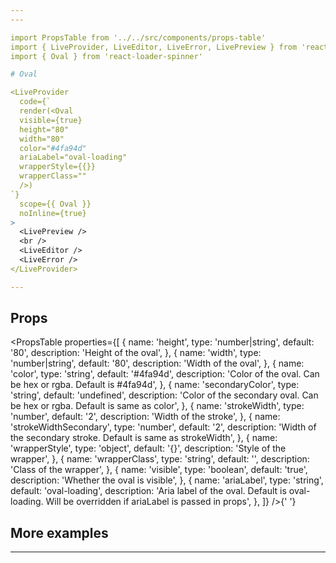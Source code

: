 ```yaml
---
---

import PropsTable from '../../src/components/props-table'
import { LiveProvider, LiveEditor, LiveError, LivePreview } from 'react-live'
import { Oval } from 'react-loader-spinner'

# Oval

<LiveProvider
  code={`
  render(<Oval
  visible={true}
  height="80"
  width="80"
  color="#4fa94d"
  ariaLabel="oval-loading"
  wrapperStyle={{}}
  wrapperClass=""
  />)
`}
  scope={{ Oval }}
  noInline={true}
>
  <LivePreview />
  <br />
  <LiveEditor />
  <LiveError />
</LiveProvider>

---
```


## Props

<PropsTable
  properties={[
    {
      name: 'height',
      type: 'number|string',
      default: '80',
      description: 'Height of the oval',
    },
    {
      name: 'width',
      type: 'number|string',
      default: '80',
      description: 'Width of the oval',
    },
    {
      name: 'color',
      type: 'string',
      default: '#4fa94d',
      description: 'Color of the oval. Can be hex or rgba. Default is #4fa94d',
    },
    {
      name: 'secondaryColor',
      type: 'string',
      default: 'undefined',
      description:
        'Color of the secondary oval. Can be hex or rgba. Default is same as color',
    },
    {
      name: 'strokeWidth',
      type: 'number',
      default: '2',
      description: 'Width of the stroke',
    },
    {
      name: 'strokeWidthSecondary',
      type: 'number',
      default: '2',
      description:
        'Width of the secondary stroke. Default is same as strokeWidth',
    },
    {
      name: 'wrapperStyle',
      type: 'object',
      default: '{}',
      description: 'Style of the wrapper',
    },
    {
      name: 'wrapperClass',
      type: 'string',
      default: '',
      description: 'Class of the wrapper',
    },
    {
      name: 'visible',
      type: 'boolean',
      default: 'true',
      description: 'Whether the oval is visible',
    },
    {
      name: 'ariaLabel',
      type: 'string',
      default: 'oval-loading',
      description:
        'Aria label of the oval. Default is oval-loading. Will be overridden if ariaLabel is passed in props',
    },
  ]}
/>{' '}

## More examples

---

<Oval
  ariaLabel="loading-indicator"
  height={100}
  width={100}
  strokeWidth={5}
  strokeWidthSecondary={1}
  color="blue"
  secondaryColor="white"
/>

<Oval
  ariaLabel="loading-indicator"
  height={100}
  width={100}
  strokeWidth={1}
  strokeWidthSecondary={2000}
  color="blue"
  secondaryColor="red"
/>

<Oval
  ariaLabel="loading-indicator"
  height={100}
  width={100}
  strokeWidth={2000}
  strokeWidthSecondary={2030}
  color="blue"
  secondaryColor="Grey"
/>
